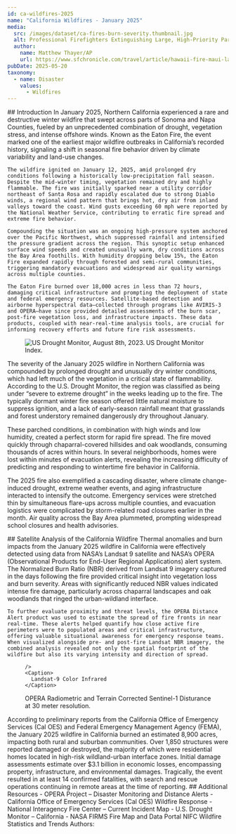 ---
id: ca-wildfires-2025
name: "California Wildfires - January 2025"
media:
  src: /images/dataset/ca-fires-burn-severity.thumbnail.jpg
  alt: Professional Firefighters Extinguishing Large, High-Priority Part of the Forest Fire.
  author:
    name: Matthew Thayer/AP
    url: https://www.sfchronicle.com/travel/article/hawaii-fire-maui-lahaina-18289213.php
pubDate: 2025-05-20
taxonomy:
  - name: Disaster
    values:
      - Wildfires
---



<Block>
  <Prose>
    ## Introduction
    In January 2025, Northern California experienced a rare and destructive winter wildfire that swept across parts of Sonoma and Napa Counties, fueled by an unprecedented combination of drought, vegetation stress, and intense offshore winds. Known as the Eaton Fire, the event marked one of the earliest major wildfire outbreaks in California’s recorded history, signaling a shift in seasonal fire behavior driven by climate variability and land-use changes.
    
    The wildfire ignited on January 12, 2025, amid prolonged dry conditions following a historically low-precipitation fall season. Despite the mid-winter timing, vegetation remained dry and highly flammable. The fire was initially sparked near a utility corridor northeast of Santa Rosa and rapidly escalated due to strong Diablo winds, a regional wind pattern that brings hot, dry air from inland valleys toward the coast. Wind gusts exceeding 60 mph were reported by the National Weather Service, contributing to erratic fire spread and extreme fire behavior.
    
    Compounding the situation was an ongoing high-pressure system anchored over the Pacific Northwest, which suppressed rainfall and intensified the pressure gradient across the region. This synoptic setup enhanced surface wind speeds and created unusually warm, dry conditions across the Bay Area foothills. With humidity dropping below 15%, the Eaton Fire expanded rapidly through forested and semi-rural communities, triggering mandatory evacuations and widespread air quality warnings across multiple counties.
    
    The Eaton Fire burned over 18,000 acres in less than 72 hours, damaging critical infrastructure and prompting the deployment of state and federal emergency resources. Satellite-based detection and airborne hyperspectral data—collected through programs like AVIRIS-3 and OPERA—have since provided detailed assessments of the burn scar, post-fire vegetation loss, and infrastructure impacts. These data products, coupled with near-real-time analysis tools, are crucial for informing recovery efforts and future fire risk assessments. 
  </Prose>
</Block>


<Block>
  <Figure>
    <Image
      src={'/images/story/us-drought-monitor-ca.png'}
      alt='US Drought Monitor, August 8th, 2023.'
      align='left'
    />
    <Caption>
      US Drought Monitor Index.
    </Caption>
  </Figure>

  <Prose>
  The severity of the January 2025 wildfire in Northern California was compounded by prolonged drought and unusually dry winter conditions, which had left much of the vegetation in a critical state of flammability. According to the U.S. Drought Monitor, the region was classified as being under “severe to extreme drought” in the weeks leading up to the fire. The typically dormant winter fire season offered little natural moisture to suppress ignition, and a lack of early-season rainfall meant that grasslands and forest understory remained dangerously dry throughout January.
  
  These parched conditions, in combination with high winds and low humidity, created a perfect storm for rapid fire spread. The fire moved quickly through chaparral-covered hillsides and oak woodlands, consuming thousands of acres within hours. In several neighborhoods, homes were lost within minutes of evacuation alerts, revealing the increasing difficulty of predicting and responding to wintertime fire behavior in California.
  
  The 2025 fire also exemplified a cascading disaster, where climate change-induced drought, extreme weather events, and aging infrastructure interacted to intensify the outcome. Emergency services were stretched thin by simultaneous flare-ups across multiple counties, and evacuation logistics were complicated by storm-related road closures earlier in the month. Air quality across the Bay Area plummeted, prompting widespread school closures and health advisories.
  </Prose>
</Block>

<Block>
  <Prose>
    ## Satellite Analysis of the California Wildfire
    Thermal anomalies and burn impacts from the January 2025 wildfire in California were effectively detected using data from NASA’s Landsat 9 satellite and NASA’s OPERA (Observational Products for End-User Regional Applications) alert system. The Normalized Burn Ratio (NBR) derived from Landsat 9 imagery captured in the days following the fire provided critical insight into vegetation loss and burn severity. Areas with significantly reduced NBR values indicated intense fire damage, particularly across chaparral landscapes and oak woodlands that ringed the urban-wildland interface.

    To further evaluate proximity and threat levels, the OPERA Distance Alert product was used to estimate the spread of fire fronts in near real-time. These alerts helped quantify how close active fire perimeters were to populated areas and critical infrastructure, offering valuable situational awareness for emergency response teams. When visualized alongside pre- and post-fire Landsat NBR imagery, the combined analysis revealed not only the spatial footprint of the wildfire but also its varying intensity and direction of spread.
  </Prose>

  <Figure>
    <Map
      center={[-118.24, 34.05]}
      zoom={9}    
      datasetId='ca-wildfires-2025'
      layerId='landsat9_Jan2025_wildfire'
      dateTime='2025-01-06'
      compareDateTime='2025-01-14'

    />
    <Caption>
      Landsat-9 Color Infrared
    </Caption>
  </Figure>
</Block>

<Block>
  <Figure>
    <Map
      center={[-118.24, 34.05]}
      zoom={9}
      datasetId='ca-wildfires-2025'
      layerId='opera_dist_S1_Jan2025_wildfire'
      dateTime='2025-01-12'
      compareDateTime='2025-01-13'
    />
    <Caption>
     OPERA Radiometric and Terrain Corrected Sentinel-1 Disturance at 30 meter resolution.
    </Caption>
  </Figure>
</Block>

<Block>
  <Prose>
  According to preliminary reports from the California Office of Emergency Services (Cal OES) and Federal Emergency Management Agency (FEMA), the January 2025 wildfire in California burned an estimated 8,900 acres, impacting both rural and suburban communities. Over 1,850 structures were reported damaged or destroyed, the majority of which were residential homes located in high-risk wildland-urban interface zones. Initial damage assessments estimate over $3.1 billion in economic losses, encompassing property, infrastructure, and environmental damages. Tragically, the event resulted in at least 14 confirmed fatalities, with search and rescue operations continuing in remote areas at the time of reporting.
  </Prose>
</Block>

<Block>
  <Prose>
    ## Additional Resources
    - OPERA Project – Disaster Monitoring and Distance Alerts
    - California Office of Emergency Services (Cal OES) Wildfire Response
    - National Interagency Fire Center – Current Incident Map
    - U.S. Drought Monitor – California
    - NASA FIRMS Fire Map and Data Portal
    NIFC Wildfire Statistics and Trends
  </Prose>
</Block>

<Block>
  <Prose>
    Authors:
  </Prose>
</Block>
